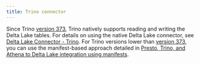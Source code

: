 ```yaml
---
title: Trino connector
---
```


Since Trino [version 373](https://trino.io/docs/current/release/release-373.html), Trino natively supports reading and writing the Delta Lake tables. For details on using the native Delta Lake connector, see [Delta Lake Connector - Trino](https://trino.io/docs/current/connector/delta-lake.html). For Trino versions lower than [version 373](https://trino.io/docs/current/release/release-373.html), 
you can use the manifest-based approach detailed in [Presto, Trino, and Athena to Delta Lake integration using manifests](/latest/presto-integration/).